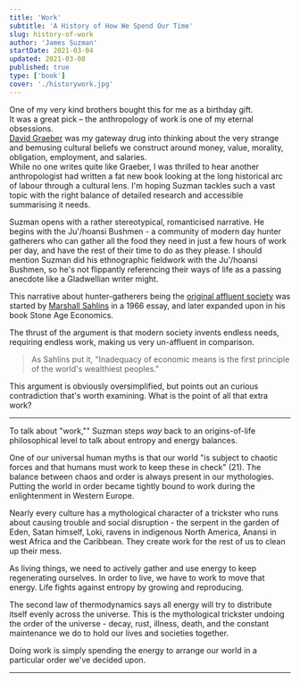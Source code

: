 ```yaml
---
title: 'Work'
subtitle: 'A History of How We Spend Our Time'
slug: history-of-work
author: 'James Suzman'
startDate: 2021-03-04
updated: 2021-03-08
published: true
type: ['book']
cover: './historywork.jpg'
---
```


<ReadingContext url="https://www.librarything.com/work/25361616">

One of my very kind brothers bought this for me as a birthday gift.  
It was a great pick – the anthropology of work is one of my eternal obsessions.  
[David Graeber](https://en.wikipedia.org/wiki/David_Graeber) was my gateway drug into thinking about the very strange and bemusing cultural beliefs we construct around money, value, morality, obligation, employment, and salaries.  
While no one writes quite like Graeber, I was thrilled to hear another anthropologist had written a fat new book looking at the long historical arc of labour through a cultural lens. I'm hoping Suzman tackles such a vast topic with the right balance of detailed research and accessible summarising it needs.    

</ReadingContext>


Suzman opens with a rather stereotypical, romanticised narrative. He begins with the Ju'/hoansi Bushmen - a community of modern day hunter gatherers who can gather all the food they need in just a few hours of work per day, and have the rest of their time to do as they please. <Footnote idName={1}>I should mention Suzman did his ethnographic fieldwork with the Ju'/hoansi Bushmen, so he's not flippantly referencing their ways of life as a passing anecdote like a Gladwellian writer might.</Footnote>

This narrative about hunter-gatherers being the [original affluent society](https://en.wikipedia.org/wiki/Original_affluent_society) was started by [Marshall Sahlins](https://en.wikipedia.org/wiki/Marshall_Sahlins) in a 1966 essay, and later expanded upon in his book Stone Age Economics. 

The thrust of the argument is that modern society invents endless needs, requiring endless work, making us very un-affluent in comparison.

> As Sahlins put it, "Inadequacy of economic means is the first principle of the world's wealthiest peoples."

This argument is obviously oversimplified, but points out an curious contradiction that's worth examining. What is the point of all that extra work?

---

To talk about "work,"" Suzman steps _way_ back to an origins-of-life philosophical level to talk about entropy and energy balances.

One of our universal human myths is that our world "is subject to chaotic forces and that humans must work to keep these in check" (21). The balance between chaos and order is always present in our mythologies. Putting the world in order became tightly bound to work during the enlightenment in Western Europe.

Nearly every culture has a mythological character of a trickster who runs about causing trouble and social disruption - the serpent in the garden of Eden, Satan himself, Loki, ravens in indigenous North America, Anansi in west Africa and the Caribbean. They create work for the rest of us to clean up their mess.

As living things, we need to actively gather and use energy to keep regenerating ourselves. In order to live, we have to work to move that energy. Life fights against entropy by growing and reproducing.

The second law of thermodynamics says all energy will try to distribute itself evenly across the universe. This is the mythological trickster undoing the order of the universe - decay, rust, illness, death, and the constant maintenance we do to hold our lives and societies together.

Doing work is simply spending the energy to arrange our world in a particular order we've decided upon. 

---

